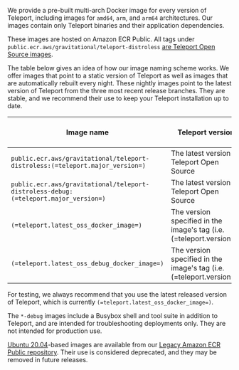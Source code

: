 We provide a pre-built multi-arch Docker image for every version of Teleport,
including images for `amd64`, `arm`, and `arm64` architectures. Our images contain only Teleport binaries
and their application dependencies.

These images are hosted on Amazon ECR Public. All tags under `public.ecr.aws/gravitational/teleport-distroless` [are Teleport Open Source images](https://gallery.ecr.aws/gravitational/teleport-distroless).

The table below gives an idea of how our image naming scheme works. We offer
images that point to a static version of Teleport as well as images that are
automatically rebuilt every night. These nightly images point to the latest
version of Teleport from the three most recent release branches. They are
stable, and we recommend their use to keep your Teleport installation up to
date.

|Image name|Teleport version|Image automatically updated?|Troubleshooting Tools?|Image base|
|-|-|-|-|-|
|`public.ecr.aws/gravitational/teleport-distroless:(=teleport.major_version=)`|The latest version of Teleport Open Source|Yes|No|[Distroless Debian 11](https://github.com/GoogleContainerTools/distroless)|
|`public.ecr.aws/gravitational/teleport-distroless-debug:(=teleport.major_version=)`|The latest version of Teleport Open Source|Yes|Yes|[Distroless Debian 11](https://github.com/GoogleContainerTools/distroless)|
|`(=teleport.latest_oss_docker_image=)`|The version specified in the image's tag (i.e. (=teleport.version=))|No|No|[Distroless Debian 11](https://github.com/GoogleContainerTools/distroless)|
|`(=teleport.latest_oss_debug_docker_image=)`|The version specified in the image's tag (i.e. (=teleport.version=))|No|Yes|[Distroless Debian 11](https://github.com/GoogleContainerTools/distroless)|

For testing, we always recommend that you use the latest released version of Teleport, which is currently `(=teleport.latest_oss_docker_image=)`.

The `*-debug` images include a Busybox shell and tool suite in addition to Teleport, and are intended for troubleshooting deployments only. They are not intended for production use.

[Ubuntu 20.04](https://hub.docker.com/\_/ubuntu)-based images are available from our 
[Legacy Amazon ECR Public repository](https://gallery.ecr.aws/gravitational/teleport-ent).
Their use is considered deprecated, and they may be removed in future releases.
